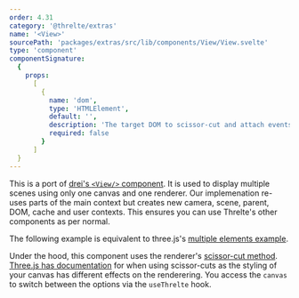 ```yaml
---
order: 4.31
category: '@threlte/extras'
name: '<View>'
sourcePath: 'packages/extras/src/lib/components/View/View.svelte'
type: 'component'
componentSignature:
  {
    props:
      [
        {
          name: 'dom',
          type: 'HTMLElement',
          default: '',
          description: 'The target DOM to scissor-cut and attach events. Does nothing if none given.',
          required: false
        }
      ]
  }
---
```


This is a port of [drei's `<View/>`
component](https://drei.docs.pmnd.rs/portals/view). It is used to display
multiple scenes using only one canvas and one renderer. Our implemenation
re-uses parts of the main context but creates new camera, scene, parent, DOM,
cache and user contexts. This ensures you can use Threlte's other components as
per normal.

The following example is equivalent to three.js's [multiple elements
example](https://threejs.org/examples/#webgl_multiple_elements).

<Example path="extras/view" />

Under the hood, this component uses the renderer's [scissor-cut
method](https://threejs.org/docs/index.html#api/en/renderers/WebGLRenderer.setScissor).
[Three.js has documentation](https://threejs.org/manual/#en/multiple-scenes) for
when using scissor-cuts as the styling of your canvas has different effects on
the renderering. You access the `canvas` to switch between the options via the
`useThrelte` hook.
